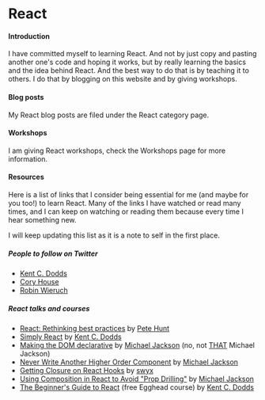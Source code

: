 

# React

#### Introduction

I have committed myself to learning React. And not by just copy and pasting another one's code
and hoping it works, but by really learning the basics and the idea behind React. And the best way
to do that is by teaching it to others. I do that by blogging on this website and by giving workshops.

#### Blog posts

My React blog posts are filed under the <Link to="/categories/react">React category</Link> page.

#### Workshops

I am giving React workshops, check the <Link to="/workshops">Workshops page</Link>
for more information.

#### Resources

Here is a list of links that I consider being essential for me (and maybe for you too!) to learn React.
Many of the links I have watched or read many times, and I can keep on watching or reading them because
every time I hear something new.

I will keep updating this list as it is a note to self in the first place.

##### People to follow on Twitter

- [Kent C. Dodds]
- [Cory House]
- [Robin Wieruch]

##### React talks and courses

- [React: Rethinking best practices] by [Pete Hunt]
- [Simply React] by [Kent C. Dodds]
- [Making the DOM declarative] by [Michael Jackson] (no, not [THAT] Michael Jackson)
- [Never Write Another Higher Order Component] by [Michael Jackson]
- [Getting Closure on React Hooks] by [swyx]
- [Using Composition in React to Avoid "Prop Drilling"] by [Michael Jackson]
- [The Beginner's Guide to React] (free Egghead course) by [Kent C. Dodds]

[kent c. dodds]: https://twitter.com/kentcdodds
[cory house]: https://twitter.com/housecor
[robin wieruch]: https://twitter.com/rwieruch
[react: rethinking best practices]: https://youtu.be/x7cQ3mrcKaY
[pete hunt]: https://twitter.com/floydophone
[getting closure on react hooks]: https://youtu.be/KJP1E-Y-xyo
[swyx]: https://twitter.com/swyx
[making the dom declarative]: https://youtu.be/vyO5wKHlWZg
[michael jackson]: https://twitter.com/mjackson
[that]: https://michaeljackson.com
[never write another higher order component]: https://youtu.be/BcVAq3YFiuc
[simply react]: https://youtu.be/AiJ8tRRH0f8
[Using Composition in React to Avoid "Prop Drilling"]: https://youtu.be/3XaXKiXtNjw
[The Beginner's Guide to React]: https://egghead.io/courses/the-beginner-s-guide-to-react
